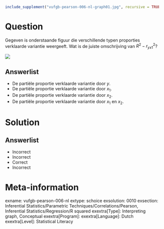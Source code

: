 ```{r, echo = FALSE, results = "hide"}
include_supplement("vufgb-pearson-006-nl-graph01.jpg", recursive = TRUE)
```

Question
========

Gegeven is onderstaande figuur die verschillende typen proporties verklaarde variantie weergeeft. Wat is de juiste omschrijving van $R^{2}-r^{2}_{yx1}$? 

![](vufgb-pearson-006-nl-graph01.jpg)
  
Answerlist
----------
* De partiële proportie verklaarde variantie door *y*. 
* De partiële proportie verklaarde variantie door $x_{1}$.
* De partiële proportie verklaarde variantie door $x_{2}$. 
* De partiële proportie verklaarde variantie door $x_{1}$ en $x_{2}$.


Solution
========

Answerlist
----------
* Incorrect
* Incorrect
* Correct
* Incorrect

Meta-information
================
exname: vufgb-pearson-006-nl
extype: schoice
exsolution: 0010
exsection: Inferential Statistics/Parametric Techniques/Correlations/Pearson, Inferential Statistics/Regression/R squared
exextra[Type]: Interpreting graph, Conceptual
exextra[Program]: 
exextra[Language]: Dutch
exextra[Level]: Statistical Literacy